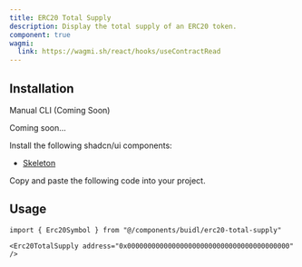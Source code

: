 ```yaml
---
title: ERC20 Total Supply
description: Display the total supply of an ERC20 token.
component: true
wagmi:
  link: https://wagmi.sh/react/hooks/useContractRead
---
```


<ComponentPreview
  name="erc20-total-supply-demo"
  className="[&_.preview>[data-orientation=vertical]]:sm:max-w-[70%]"
/>

## Installation

<Tabs defaultValue="manual">

<TabsList>
  <TabsTrigger value="manual">Manual</TabsTrigger>
  <TabsTrigger disabled={true} value="cli">
    CLI (Coming Soon)
  </TabsTrigger>
</TabsList>

<TabsContent value="cli">

<Steps>

<Step>Coming soon...</Step>

</Steps>

</TabsContent>

<TabsContent value="manual">

<Steps>

<Step>Install the following shadcn/ui components:</Step>

- [Skeleton](https://ui.shadcn.com/docs/components/skeleton)

<Step>Copy and paste the following code into your project.</Step>

<ComponentSource name="erc20-total-supply" />

</Steps>

</TabsContent>

</Tabs>

## Usage

```tsx
import { Erc20Symbol } from "@/components/buidl/erc20-total-supply"
```

```tsx
<Erc20TotalSupply address="0x0000000000000000000000000000000000000000" />
```
